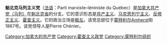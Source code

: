 '''魁北克马列主义党'''（[[法语|法语]]：Parti marxiste–léniniste du Québec）是[[加拿大共产党（马列）|加拿大共产党（马列）]]在[[魁北克省|魁北克省]]的分支。它的意识形态是[[共产主义|共产主义]]、[[马克思列宁主义|马克思列宁主义]]、[[反修正主义|反修正主义]]、[[霍查主义|霍查主义]]。它的政治立场是[[极左|极左]]。该党总部位于[[蒙特利尔|蒙特利尔]]Amherst街1867号。该党领导人是Pierre Chénier。

{{Communist-party-stub}}
[[Category:加拿大的共产党|Category:加拿大的共产党]]
[[Category:霍查主义政党|Category:霍查主义政党]]
[[Category:蒙特利尔组织|Category:蒙特利尔组织]]